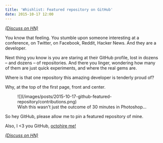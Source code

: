 ```yaml
---
title: 'Whishlist: Featured repository on GitHub'
date: 2015-10-17 12:00
---
```


[_(Discuss on HN)_](https://news.ycombinator.com/item?id=10403970)

You know that feeling. You stumble upon someone interesting at a conference, on Twitter, on Facebook, Reddit, Hacker News.
And they are a developer.

Next thing you know is you are staring at their GitHub profile, lost in dozens – and dozens – of repositories.
And there you linger, wondering how many of them are just quick experiments, and where the real gems are.

Where is that one repository this amazing developer is tenderly proud of?

Why, at the top of the first page, front and center.

<figure>
  ![](/images/posts/2015-10-17-github-featured-repository/contributions.png)

  <figcaption>Wish this wasn't just the outcome of 30 minutes in Photoshop...</figcaption>
</figure>

So hey GitHub, please allow me to pin a featured repository of mine.

Also, I &lt;3 you GitHub, [octohire me!](http://octohire.me)

[_(Discuss on HN)_](https://news.ycombinator.com/item?id=10403970)
